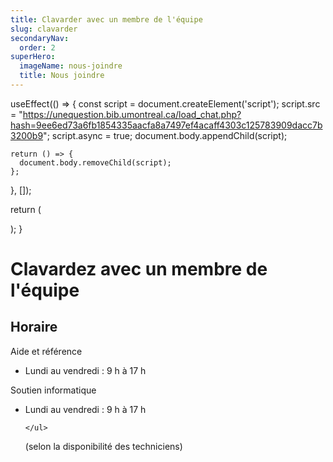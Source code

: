 ```yaml
---
title: Clavarder avec un membre de l'équipe
slug: clavarder
secondaryNav:
  order: 2
superHero:
  imageName: nous-joindre
  title: Nous joindre
---
```



  useEffect(() => {
    const script = document.createElement('script');
    script.src = "https://unequestion.bib.umontreal.ca/load_chat.php?hash=9ee6ed73a6fb1854335aacfa8a7497ef4acaff4303c125783909dacc7b3200b9";
    script.async = true;
    document.body.appendChild(script);

    return () => {
      document.body.removeChild(script);
    };
  }, []);

  return (
    <div id="libchat_9ee6ed73a6fb1854335aacfa8a7497ef4acaff4303c125783909dacc7b3200b9"></div>
  );
}

# Clavardez avec un membre de l'équipe



<div style={{ display: 'flex', gap: '4rem' }}>
  <div style={{ flex: 2 }}>
    <WidgetClavardage />
  </div>
  <div style={{ flex: 1 }}>
    <h2>Horaire</h2>
    <p>Aide et référence</p>
    <ul>
      <li>Lundi au vendredi : 9 h à 17 h</li>
    </ul>
    <p>Soutien informatique</p>
    <ul>
      <li>Lundi au vendredi : 9 h à 17 h </li>

    </ul>
(selon la disponibilité des techniciens)
  </div>
</div>
